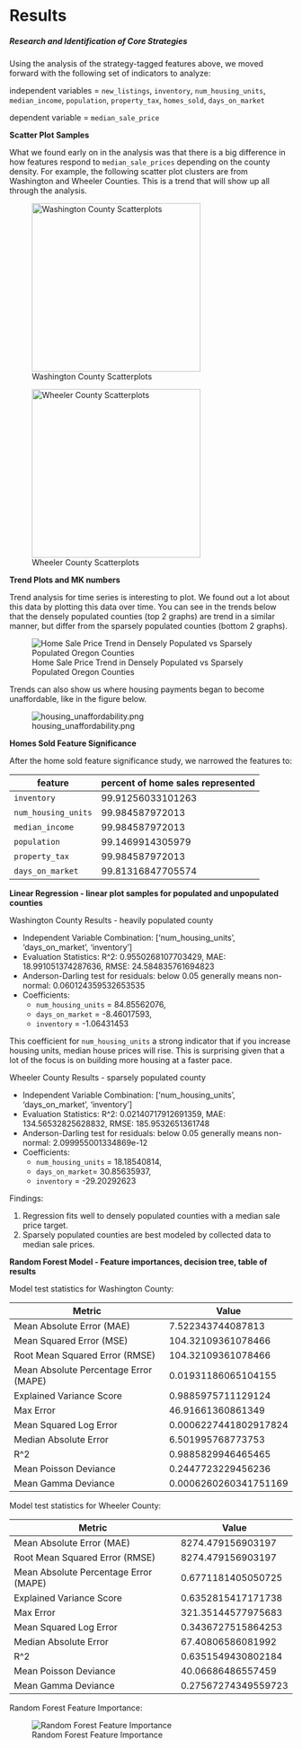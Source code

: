 # Results

##### Research and Identification of Core Strategies


Using the analysis of the strategy-tagged features above, we moved forward with the following set of indicators to analyze:

independent variables = `new_listings`, `inventory`, `num_housing_units`,
`median_income`, `population`, `property_tax`, `homes_sold`, `days_on_market`

dependent variable = `median_sale_price`

**Scatter Plot Samples**

What we found early on in the analysis was that there is a big difference in how features respond to `median_sale_prices`
depending on the county density.  For example, the following scatter plot clusters are from Washington and Wheeler Counties.
This is a trend that will show up all through the analysis.

::: {#fig-scatter layout-ncol=2}
![Washington County Scatterplots](images/washington_scatter.png){#wash-scatter width=300}

![Wheeler County Scatterplots](images/wheeler_scatter.png){#wheeler-scatter width=300}
:::


**Trend Plots and MK numbers**

Trend analysis for time series is interesting to plot.  We found out a lot about this data by plotting this data over time.  You can see in the 
trends below that the densely populated counties (top 2 graphs) are trend in a similar manner, but differ from the sparsely populated counties
(bottom 2 graphs).

![Home Sale Price Trend in Densely Populated vs Sparsely Populated Oregon Counties](images/county_sales.png){#fig-county-sales}

Trends can also show us where housing payments began to become unaffordable, like in the figure below.

![housing_unaffordability.png](images/housing_unaffordability.png){#fig-unaffordable-wash}

**Homes Sold Feature Significance**

After the home sold feature significance study, we narrowed the features to:

| feature             | percent of home sales represented |
|---------------------|-----------------------------------|
| `inventory`         | 99.91256033101263                 |
| `num_housing_units` | 99.984587972013                   |
| `median_income`     | 99.984587972013                   |
| `population`        | 99.1469914305979                  |
| `property_tax`      | 99.984587972013                   |
| `days_on_market`    | 99.81316847705574                 |


**Linear Regression - linear plot samples for populated and unpopulated counties**

Washington County Results - heavily populated county

* Independent Variable Combination: ['num_housing_units', 'days_on_market', 'inventory']
* Evaluation Statistics: R^2: 0.9550268107703429, MAE: 18.991051374287636, RMSE: 24.584835761694823
* Anderson-Darling test for residuals: below 0.05 generally means non-normal: 0.060124359532653535
* Coefficients: 
  + `num_housing_units` = 84.85562076, 
  + `days_on_market` = -8.46017593, 
  + `inventory` = -1.06431453

This coefficient for `num_housing_units` a strong indicator that if you increase housing units, median house prices will rise.
This is surprising given that a lot of the focus is on building more housing at a faster pace.

Wheeler County Results - sparsely populated county

* Independent Variable Combination: ['num_housing_units', 'days_on_market', 'inventory']
* Evaluation Statistics: R^2: 0.02140717912691359, MAE: 134.56532825628832, RMSE: 185.9532651361748
* Anderson-Darling test for residuals: below 0.05 generally means non-normal: 2.099955001334869e-12
* Coefficients: 
  + `num_housing_units` = 18.18540814, 
  + `days_on_market`= 30.85635937, 
  + `inventory` = -29.20292623

Findings:

1.  Regression fits well to densely populated counties with a median sale price target.
2.  Sparsely populated counties are best modeled by collected data to median sale prices.


**Random Forest Model - Feature importances, decision tree, table of results** 

Model test statistics for Washington County:

| Metric                                | Value                 |
|---------------------------------------|-----------------------|
| Mean Absolute Error (MAE)             | 7.522343744087813     |
| Mean Squared Error (MSE)              | 104.32109361078466    |
| Root Mean Squared Error (RMSE)        | 104.32109361078466    |
| Mean Absolute Percentage Error (MAPE) | 0.01931186065104155   |
| Explained Variance Score              | 0.9885975711129124    |
| Max Error                             | 46.91661360861349     |
| Mean Squared Log Error                | 0.0006227441802917824 |
| Median Absolute Error                 | 6.501995768773753     |
| R^2                                   | 0.9885829946465465    |
| Mean Poisson Deviance                 | 0.2447723229456236    |
| Mean Gamma Deviance                   | 0.0006260260341751169 |

Model test statistics for Wheeler County:

| Metric                                | Value               |
|---------------------------------------|---------------------|
| Mean Absolute Error (MAE)             | 8274.479156903197   |
| Root Mean Squared Error (RMSE)        | 8274.479156903197   |
| Mean Absolute Percentage Error (MAPE) | 0.6771181405050725  |
| Explained Variance Score              | 0.6352815417171738  |
| Max Error                             | 321.35144577975683  |
| Mean Squared Log Error                | 0.3436727515864253  |
| Median Absolute Error                 | 67.40806586081992   |
| R^2                                   | 0.6351549430802184  |
| Mean Poisson Deviance                 | 40.06686486557459   |
| Mean Gamma Deviance                   | 0.27567274349559723 |

Random Forest Feature Importance:

![Random Forest Feature Importance](images/random_forest_permutation_importance.png){#fig-rf-feature-imp}